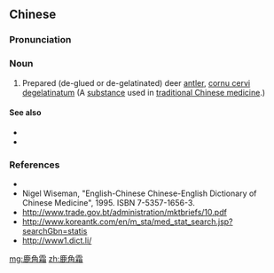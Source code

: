 ==Chinese==
{{zh-forms|type=21}}

===Pronunciation===
{{zh-pron
|m=lùjiǎshuāng
|cat=n
}}

===Noun===
{{zh-noun}}

# Prepared (de-glued or de-gelatinated) deer [[w:antler|antler]], [[cornu cervi degelatinatum]] (A [[substance]] used in [[traditional Chinese medicine]].)

====See also====
* {{l|zh|补益药}}
* {{l|zh|药材}}

===References===
* {{pedialite|鹿角霜|lang=zh}}
* Nigel Wiseman, "English-Chinese Chinese-English Dictionary of Chinese Medicine", 1995. ISBN 7-5357-1656-3.
* http://www.trade.gov.bt/administration/mktbriefs/10.pdf
* http://www.koreantk.com/en/m_sta/med_stat_search.jsp?searchGbn=statis
* http://www1.dict.li/

[[mg:鹿角霜]]
[[zh:鹿角霜]]